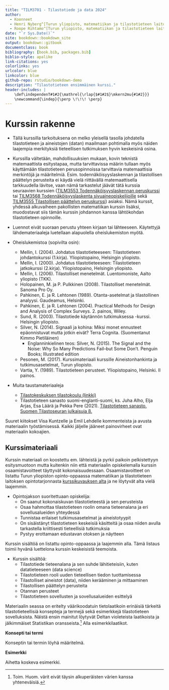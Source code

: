 ```yaml
--- 
title: "TILM3701 - Tilastotiede ja data 2024"
author:
  - Koonneet
  - Henri Nyberg^[Turun yliopisto, matematiikan ja tilastotieteen laitos, henri.nyberg@utu.fi]
  - Roope Rihtamo^[Turun yliopisto, matematiikan ja tilastotieteen laitos, roope.rihtamo@utu.fi]
date: "`r Sys.Date()`"
site: bookdown::bookdown_site
output: bookdown::gitbook
documentclass: book
bibliography: [book.bib, packages.bib]
biblio-style: apalike
link-citations: yes
colorlinks: yes
urlcolor: blue
linkcolor: blue
github-repo: rstudio/bookdown-demo
description: "Tilastotieteen ensimmäinen kurssi."
header-includes: |
    \def\independenT#1#2{\mathrel{\rlap{$#1#2$}\mkern2mu{#1#2}}}
    \newcommand{\indep}{\perp \!\!\! \perp}
---
```


# Kurssin rakenne {-}

- Tällä kurssilla tarkoituksena on melko yleisellä tasolla johdatella tilastotieteen ja aineistojen (datan) maailmaan pohtimalla myös näiden laajempia merkityksiä tieteellisen tutkimuksen hyvin keskeisinä osina. 

- Kurssilla vältetään, mahdollisuuksien mukaan, kovin teknistä matemaattista esitystapaa, mutta tarvittavissa määrin tullaan myös käyttämään tilastotieteen perusopinnoissa tarvittavia matemaattisia merkintöjä ja määritelmiä. Esim. todennäköisyyslaskennan ja tilastollisen päättelyn perusteita ei käydä vielä riittävällä matemaattisella tarkkuudella lävitse, vaan nämä tarkastelut jäävät tätä kurssia seuraavien kurssien ([TILM3553 Todennäköisyyslaskennan peruskurssi](https://opas.peppi.utu.fi/fi/opintojakso/TILM3553/1734?period=2022-2024) tai [TILM3568 Todennäköisyyslaskenta sivuaineopiskelijoille](https://opas.peppi.utu.fi/fi/opintojakso/TILM3568/3385?period=2022-2024) sekä [TILM3555 Tilastollisen päättelyn peruskurssi](https://opas.peppi.utu.fi/fi/opintojakso/TILM3555/1731?period=2022-2024)) asiaksi. Nämä kurssit, yhdessä alkuvaiheen pakollisten matematiikan kurssin lisäksi, muodostavat siis tämän kurssin johdannon kanssa lähtökohdan tilastotieteen opinnoille.

- Luennot eivät suoraan perustu yhteen kirjaan tai lähteeseen. Käytettyjä lähdemateriaaleja luetellaan alapuolella oheislukemiston myötä. 

- Oheislukemistoa (sopivilta osin):
  - Mellin, I. (2004). Johdatus tilastotieteeseen: Tilastotieteen johdantokurssi (1.kirja). Yliopistopaino, Helsingin yliopisto.
  - Mellin, I. (2000). Johdatus tilastotieteeseen: Tilastotieteen jatkokurssi (2.kirja). Yliopistopaino, Helsingin yliopisto.
  - Mellin, I. (2006). Tilastolliset menetelmät. Luentomoniste, Aalto yliopisto (TKK).
  - Holopainen, M. ja P. Pulkkinen (2008). Tilastolliset menetelmät. Sanoma Pro Oy.
  - Pahkinen, E. ja R. Lehtonen (1989). Otanta-asetelmat ja tilastollinen analyysi. Gaudeamus, Helsinki.
  - Pahkinen, E. ja R. Lehtonen (2004). Practical Methods for Design and Analysis of Complex Surveys. 2. painos, Wiley.
  - Sund, R. (2003). Tilastotiede käytännön tutkimuksessa -kurssi. Helsingin yliopisto.
  - Silver, N. (2014). Signaali ja kohina: Miksi monet ennusteet epäonnistuvat mutta jotkin eivät? Terra Cognita. (Suomentanut Kimmo Pietiläinen)
    - Englanninkielinen teos: Silver, N. (2015). The Signal and the Noise: Why So Many Predictions Fail--but Some Don't. Penguin Books; Illustrated edition
  - Pesonen, M. (2017). Kurssimateriaali kurssille Aineistonhankinta ja tutkimusasetelmat, Turun yliopisto.
  - Vartia, Y. (1989). Tilastotieteen perusteet. Yliopistopaino, Helsinki. II painos.

- Muita taustamateriaaleja
    - [Tilastokeskuksen tilastokoulu (linkki)](https://tilastokoulu.stat.fi/verkkokoulu_v2.xql?course_id=tkoulu_tilaj&lesson_id=1&subject_id=0&page_type=sisalto)
    - Tilastotieteen sanasto suomi-englanti-suomi, ks. Juha Alho, Elja Arjas, Esa Läärä ja Pekka Pere (2021). [Tilastotieteen sanasto. Suomen Tilastoseuran julkaisuja 8.](https://tilastoseura.fi/)

Suuret kiitokset Visa Kuntzelle ja Emil Lehdelle kommenteista ja avusta materiaalin työstämisessä. Kaikki jäljelle jääneet painovirheet ovat materiaalin kokoajien.

## Kurssimateriaali {-}

Kurssin materiaali on koostettu em. lähteistä ja pyrkii paikoin pelkistettyyn esitysmuotoon mutta kuitenkin niin että materiaalin opiskelemalla kurssin osaamistavoitteet täyttyvät kokonaisuudessaan. Osaamistavoitteet on listattu Turun yliopiston opinto-oppaassa matematiikan ja tilastotieteen laitoksen opintotarjonnasta [kurssikuvauksen alta](https://opas.peppi.utu.fi/fi/opintojakso/TILM3701/90798) ja ne löytyvät alta vielä laajemmin. 

- Opintojakson suoritettuaan opiskelija:
  - On saanut kokonaiskuvan tilastotieteestä ja sen perusteista
  - Osaa hahmottaa tilastotieteen roolin omana tieteenalana ja eri sovellusalueiden yhteydessä
  - Tunnistaa erilaiset tutkimusasetelmat ja aineistotyypit
  - On sisäistänyt tilastotieteen keskeisiä käsitteitä ja osaa niiden avulla tarkastella kriittisesti tieteellisiä tutkimuksia
  - Pystyy erottamaan edustavan otoksen ja näytteen

Kurssin sisältöä on listattu opinto-oppaassa ja laajemmin alla. Tämä listaus toimii hyvänä luettelona kurssin keskeisistä teemoista.

\newpage

- Kurssin sisältöä:
  - Tilastotiede tieteenalana ja sen suhde lähitieteisiin, kuten datatieteeseen (data science)
  - Tilastotieteen rooli uuden tieteellisen tiedon tuottamisessa
  - Tilastolliset aineistot (data), niiden kerääminen ja mittaaminen
  - Tilastollisen päättelyn perusteita
  - Otannan perusteet
  - Tilastotieteen sovellusten ja sovellusalueiden esittelyä

Materiaalin seassa on eritelty väärikoodatuin tietolaatikoin erinäisiä tärkeitä tilastotieteellisiä konsepteja ja termejä sekä esimerkkejä tilastotieteen sovelluksista. Näistä ensin mainitut löytyvät Deltan violeteista laatikoista ja jälkimmäiset Statistikan oransseista.^[Toim. Huom. värit eivät täysin alkuperäisten värien kanssa yhteneväisiä.] Alla esimerkkilaatikot.

::: {.defblock data-latex="{}"}
**Konsepti tai termi**

Konseptin tai termin löyhä määritelmä.
:::

::: {.eblock data-latex="{}"}
**Esimerkki**

Aihetta koskeva esimerkki.
:::
